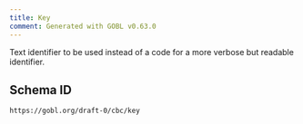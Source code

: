 ```yaml
---
title: Key
comment: Generated with GOBL v0.63.0
---
```


Text identifier to be used instead of a code for a more verbose but readable identifier.

## Schema ID

`https://gobl.org/draft-0/cbc/key`

